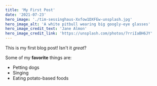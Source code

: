 ```yaml
---
title: 'My First Post'
date: '2021-07-23'
hero_image: './tim-sessinghaus-Xxfow1DXFEw-unsplash.jpg'
hero_image_alt: 'A white pitbull wearing big googly-eye glasses'
hero_image_credit_text: 'Jane Almon'
hero_image_credit_link: 'https://unsplash.com/photos/7rriIaBH6JY'
---
```


This is my first blog post! Isn't it _great_?

Some of my **favorite** things are:

- Petting dogs
- Singing
- Eating potato-based foods
